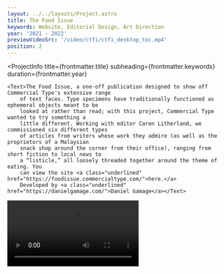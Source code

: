 ```yaml
---
layout: ../../layouts/Project.astro
title: The Food Issue
keywords: Website, Editorial Design, Art Direction
year: '2021 - 2022'
previewVideoSrc: '/video/ctfi/ctfi_desktop_toc.mp4'
position: 2
---
```




<ProjectInfo
    title={frontmatter.title}
    subheading={frontmatter.keywords}
    duration={frontmatter.year}
>
    <Text>The Food Issue, a one-off publication designed to show off Commercial Type's extensive range
        of text faces. Type specimens have traditionally functioned as ephemeral objects meant to be
        looked at rather than read; with this project, Commercial Type wanted to try something a
        little different. Working with editor Caren Litherland, we commissioned six different types
        of articles from writers whose work they admire (as well as the proprietors of a Malaysian
        snack shop around the corner from their office), ranging from short fiction to local news to
        a “listicle,” all loosely threaded together around the theme of eating. You
        can view the site <a class="underlined" href="https://foodissue.commercialtype.com/">here.</a>
        Developed by <a class="underlined" href="https://danielgamage.com/">Daniel Gamage</a></Text>
</ProjectInfo>
<Video src='/video/ctfi/ctfi_desktop_toc.mp4' />
<Video src='/video/ctfi/ctfi_rosner_scroll.mp4' />
<Video src='/video/ctfi/ctfi_desktop_article.mp4' />
<Img src={import('../../images/foodissue/CTFI_iPhone.png')} alt={'mobile'}/>

